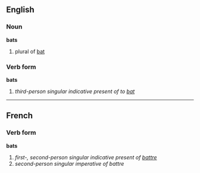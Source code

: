==English==
===Noun===
'''bats'''

# plural of [[bat]]

===Verb form===
'''bats'''

# ''third-person singular indicative present of to [[bat]]''

----

==French==
===Verb form===
'''bats'''

# ''first-, second-person singular indicative present of [[battre]]''
# ''second-person singular imperative of battre''